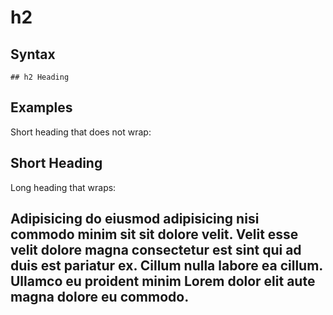 

# h2

## Syntax

```
## h2 Heading
```

## Examples

Short heading that does not wrap:

## Short Heading

Long heading that wraps:

## Adipisicing do eiusmod adipisicing nisi commodo minim sit sit dolore velit. Velit esse velit dolore magna consectetur est sint qui ad duis est pariatur ex. Cillum nulla labore ea cillum. Ullamco eu proident minim Lorem dolor elit aute magna dolore eu commodo.
